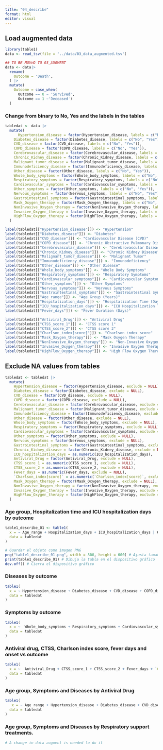 ```yaml
---
title: "04_describe"
format: html
editor: visual
---
```


## Load augmented data

```r
library(table1)
data <- read_tsv(file = "../data/03_data_augmented.tsv")
```

```r
## TO BE MOVeD TO 03_AUGMENT
data <- data|>
  rename(
    Outcome = 'Death',
  ) |>
  mutate(
    Outcome = case_when(
      Outcome == 0 ~ 'Survived',
      Outcome == 1 ~'Deceased')
  )
```

### Change from binary to No, Yes and the labels in the tables

```r
tabledat <- data |>
  mutate(
      Hypertension_disease = factor(Hypertension_disease, labels = c("No", "Yes")),
    Diabetes_disease = factor(Diabetes_disease, labels = c("No", "Yes")),
    CVD_disease = factor(CVD_disease, labels = c("No", "Yes")),
    COPD_disease = factor(COPD_disease, labels = c("No", "Yes")),
    Cerebrovascular_disease = factor(Cerebrovascular_disease, labels = c("No", "Yes")),
    Chronic_Kidney_disease = factor(Chronic_Kidney_disease, labels = c("No", "Yes")),
    Malignant_tumor_disease = factor(Malignant_tumor_disease, labels = c("No", "Yes")),
    Immunodeficiency_disease = factor(Immunodeficiency_disease, labels = c("No", "Yes")),
    Other_disease = factor(Other_disease, labels = c("No", "Yes")),
    Whole_body_symptoms = factor(Whole_body_symptoms, labels = c("No", "Yes")),
    Respiratory_symptoms = factor(Respiratory_symptoms, labels = c("No", "Yes")),
    Cardiovascular_symptoms = factor(Cardiovascular_symptoms, labels = c("No", "Yes")),
    Other_symptoms = factor(Other_symptoms, labels = c("No", "Yes")),
    Nervous_symptoms = factor(Nervous_symptoms, labels = c("No", "Yes")),
    Gastrointestinal_symptoms = factor(Gastrointestinal_symptoms, labels = c("No", "Yes")),
    Mask_Oxygen_therapy = factor(Mask_Oxygen_therapy, labels = c("No", "Yes")),
    NonInvasive_Oxygen_therapy = factor(NonInvasive_Oxygen_therapy, labels = c("No", "Yes")),
    Invasive_Oxygen_therapy = factor(Invasive_Oxygen_therapy, labels = c("No", "Yes")),
    HighFlow_Oxygen_therapy = factor(HighFlow_Oxygen_therapy, labels = c("No", "Yes"))
  )

label(tabledat[["Hypertension_disease"]]) <- "Hypertension"
label(tabledat[["Diabetes_disease"]]) <- "Diabetes"
label(tabledat[["CVD_disease"]]) <- "Cardiovascular Disease (CVD)"
label(tabledat[["COPD_disease"]]) <- "Chronic Obstructive Pulmonary Disease (COPD)"
label(tabledat[["Cerebrovascular_disease"]]) <- "Cerebrovascular Disease"
label(tabledat[["Chronic_Kidney_disease"]]) <- "Chronic Kidney Disease"
label(tabledat[["Malignant_tumor_disease"]]) <- "Malignant Tumor"
label(tabledat[["Immunodeficiency_disease"]]) <- "Immunodeficiency"
label(tabledat[["Other_disease"]]) <- "Other Disease"
label(tabledat[["Whole_body_symptoms"]]) <- "Whole Body Symptoms"
label(tabledat[["Respiratory_symptoms"]]) <- "Respiratory Symptoms"
label(tabledat[["Cardiovascular_symptoms"]]) <- "Cardiovascular Symptoms"
label(tabledat[["Other_symptoms"]]) <- "Other Symptoms"
label(tabledat[["Nervous_symptoms"]]) <- "Nervous Symptoms"
label(tabledat[["Gastrointestinal_symptoms"]]) <- "Gastrointestinal Symptoms"
label(tabledat[["Age_range"]]) <- "Age Group (Years)"
label(tabledat[["Hospitalization_days"]]) <- "Hospitalization Time (Days)"
label(tabledat[["ICU_hospitalization_days"]]) <- "ICU Hospitalization Time (Days)"
label(tabledat[["Fever_days"]]) <- "Fever Duration (Days)"

label(tabledat[["Antiviral_Drug"]]) <- "Antiviral Drug"
label(tabledat[["CTSS_score_1"]]) <- "CTSS score 1"
label(tabledat[["CTSS_score_2"]]) <- "CTSS score 2"
label(tabledat[["Charlson_index[score]"]]) <- "Charlson index score"
label(tabledat[["Mask_Oxygen_therapy"]]) <- "Mask Oxygen Therapy"
label(tabledat[["NonInvasive_Oxygen_therapy"]]) <- "Non-Invasive Oxygen Therapy"
label(tabledat[["Invasive_Oxygen_therapy"]]) <- "Invasive Oxygen Therapy"
label(tabledat[["HighFlow_Oxygen_therapy"]]) <- "High Flow Oxygen Therapy"


```

## Exclude NA values from tables

```r
tabledat <- tabledat |> 
  mutate(
    Hypertension_disease = factor(Hypertension_disease, exclude = NULL),
    Diabetes_disease = factor(Diabetes_disease, exclude = NULL),
    CVD_disease = factor(CVD_disease, exclude = NULL),
    COPD_disease = factor(COPD_disease, exclude = NULL),
    Cerebrovascular_disease = factor(Cerebrovascular_disease, exclude = NULL),
    Malignant_tumor_disease = factor(Malignant_tumor_disease, exclude = NULL),
    Immunodeficiency_disease = factor(Immunodeficiency_disease, exclude = NULL),
    Other_disease = factor(Other_disease, exclude = NULL),
    Whole_body_symptoms = factor(Whole_body_symptoms, exclude = NULL),
    Respiratory_symptoms = factor(Respiratory_symptoms, exclude = NULL),
    Cardiovascular_symptoms = factor(Cardiovascular_symptoms, exclude = NULL),
    Other_symptoms = factor(Other_symptoms, exclude = NULL),
    Nervous_symptoms = factor(Nervous_symptoms, exclude = NULL),
    Gastrointestinal_symptoms = factor(Gastrointestinal_symptoms, exclude = NULL),
    Chronic_Kidney_disease = factor(Chronic_Kidney_disease, exclude = NULL),
    ICU_hospitalization_days = as.numeric(ICU_hospitalization_days),
    Antiviral_Drug = factor(Antiviral_Drug, exclude = NULL),
    CTSS_score_1 = as.numeric(CTSS_score_1, exclude = NULL),
    CTSS_score_2 = as.numeric(CTSS_score_2, exclude = NULL),
    Fever_days = as.numeric(Fever_days, exclude = NULL),
    `Charlson_index[score]` = as.numeric(`Charlson_index[score]`, exclude = NULL),
    Mask_Oxygen_therapy = factor(Mask_Oxygen_therapy, exclude = NULL),
    NonInvasive_Oxygen_therapy = factor(NonInvasive_Oxygen_therapy, exclude = NULL),
    Invasive_Oxygen_therapy = factor(Invasive_Oxygen_therapy, exclude = NULL),
    HighFlow_Oxygen_therapy = factor(HighFlow_Oxygen_therapy, exclude = NULL)
  )
```

### Age group, Hospitalization time and ICU hospitalization days by outcome

```r
table1_describe_01 <- table1(
  x = ~ Age_range + Hospitalization_days + ICU_hospitalization_days | Outcome,
  data = tabledat
)

# Guardar el objeto como imagen PNG
png("table1_describe_01.png", width = 800, height = 600) # Ajusta tamaño según lo necesites
print(table1_describe_01) # Dibuja la tabla en el dispositivo gráfico
dev.off() # Cierra el dispositivo gráfico
```

### Diseases by outcome

```r
table1(
  x = ~ Hypertension_disease + Diabetes_disease + CVD_disease + COPD_disease + Cerebrovascular_disease + Chronic_Kidney_disease + Malignant_tumor_disease + Immunodeficiency_disease + Other_disease | Outcome, 
  data = tabledat
)

```

### Symptoms by outcome

```r
table1(
  x = ~  Whole_body_symptoms + Respiratory_symptoms + Cardiovascular_symptoms + Other_symptoms + Nervous_symptoms + Gastrointestinal_symptoms| Outcome,
  data = tabledat
)
```

### Antiviral drug, CTSS, Charlson index score, fever days and onset vs outcome

```r
table1(
  x = ~  Antiviral_Drug + CTSS_score_1 + CTSS_score_2 + Fever_days + `Charlson_index[score]` + onset| Outcome, 
  data = tabledat
)
```

### Age group, Symptoms and Diseases by Antiviral Drug

```r
table1(
   x = ~ Age_range + Hypertension_disease + Diabetes_disease + CVD_disease + COPD_disease + Cerebrovascular_disease + Chronic_Kidney_disease + Malignant_tumor_disease + Immunodeficiency_disease + Other_disease + Whole_body_symptoms + Respiratory_symptoms + Cardiovascular_symptoms + Other_symptoms + Nervous_symptoms + Gastrointestinal_symptoms| Antiviral_Drug,
  data = tabledat
)
```

### Age group, Symptoms and Diseases by Respiratory support treatments.

```r
# A change in data augment is needed to do it
```
